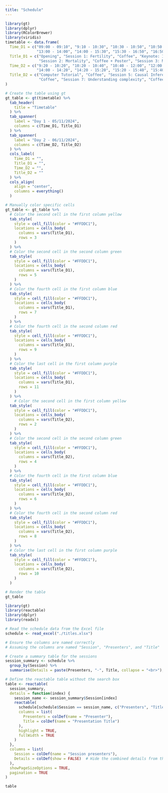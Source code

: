 ```yaml
---
title: "Schedule"
---
```



```r
library(gt)
library(dplyr)
library(RColorBrewer)
library(viridis)
timetable <- data.frame(
  Time_D1 = c("09:00 - 09:10", "9:10 - 10:30", "10:30 - 10:50", "10:50 - 11:50", "11:50 - 13:00", 
              "13:00 - 14:00", "14:00 - 15:30", "15:30 - 16:50", "16:50 - 17:00", "17:00 - 18:00", "19:00+"),
  Title_D1 = c("Opening", "Session 1: Fertility", "Coffee", "Keynote: Ian Lundberg", "Lunch", 
               "Session 2: Mortality", "Coffee + Poster", "Session 3: Migration and SES", "Coffee", "Session 4: Methods", "Social dinner"),
  Time_D2 = c("9:20 - 10:20", "10:20 - 10:40", "10:40 - 12:00", "12:00 - 13:00", "13:00 - 14:00", 
              "14:00 - 14:20", "14:20 - 15:20", "15:20 - 15:40", "15:40 - 16:50", "16:50 - 17:00", "17:00 - 18:00"),
  Title_D2 = c("Computer Tutorial", "Coffee", "Session 5: Causal Inference", "Lunch", "Session 6: Predicting health", 
               "Coffee", "Session 7: Understanding complexity", "Coffee", "Panel discussion", "Coffee", "Keynote: Jennie Brand")
)

# Create the table using gt
gt_table <- gt(timetable) %>%
  tab_header(
    title = "Timetable"
  ) %>%
  tab_spanner(
    label = "Day 1 - 05/11/2024",
    columns = c(Time_D1, Title_D1)
  ) %>%
  tab_spanner(
    label = "Day 2 - 06/11/2024",
    columns = c(Time_D2, Title_D2)
  ) %>%
  cols_label(
    Time_D1 = "",
    Title_D1 = "",
    Time_D2 = "",
    Title_D2 = ""
  ) %>%
  cols_align(
    align = "center",
    columns = everything()
  )

# Manually color specific cells
gt_table <- gt_table %>%
  # Color the second cell in the first column yellow
  tab_style(
    style = cell_fill(color = "#FFDDC1"),
    locations = cells_body(
      columns = vars(Title_D1),
      rows = 3
    )
  ) %>%
  # Color the second cell in the second column green
  tab_style(
    style = cell_fill(color = "#FFDDC1"),
    locations = cells_body(
      columns = vars(Title_D1),
      rows = 5
    )
  ) %>%
  # Color the fourth cell in the first column blue
  tab_style(
    style = cell_fill(color = "#FFDDC1"),
    locations = cells_body(
      columns = vars(Title_D1),
      rows = 7
    )
  ) %>%
  # Color the fourth cell in the second column red
  tab_style(
    style = cell_fill(color = "#FFDDC1"),
    locations = cells_body(
      columns = vars(Title_D1),
      rows = 9
    )
  ) %>%
  # Color the last cell in the first column purple
  tab_style(
    style = cell_fill(color = "#FFDDC1"),
    locations = cells_body(
      columns = vars(Title_D1),
      rows = 11
    )
  ) %>%
    # Color the second cell in the first column yellow
  tab_style(
    style = cell_fill(color = "#FFDDC1"),
    locations = cells_body(
      columns = vars(Title_D2),
      rows = 2
    )
  ) %>%
  # Color the second cell in the second column green
  tab_style(
    style = cell_fill(color = "#FFDDC1"),
    locations = cells_body(
      columns = vars(Title_D2),
      rows = 4
    )
  ) %>%
  # Color the fourth cell in the first column blue
  tab_style(
    style = cell_fill(color = "#FFDDC1"),
    locations = cells_body(
      columns = vars(Title_D2),
      rows = 6
    )
  ) %>%
  # Color the fourth cell in the second column red
  tab_style(
    style = cell_fill(color = "#FFDDC1"),
    locations = cells_body(
      columns = vars(Title_D2),
      rows = 8
    )
  ) %>%
  # Color the last cell in the first column purple
  tab_style(
    style = cell_fill(color = "#FFDDC1"),
    locations = cells_body(
      columns = vars(Title_D2),
      rows = 10
    )
  ) 

# Render the table
gt_table


```


```r

library(gt)
library(reactable)
library(dplyr)
library(readxl)

# Read the schedule data from the Excel file
schedule <- read_excel("./titles.xlsx")

# Ensure the columns are named correctly
# Assuming the columns are named "Session", "Presenters", and "Title"

# Create a summary table for the sessions
session_summary <- schedule %>%
  group_by(Session) %>%
  summarise(Details = paste(Presenters, "-", Title, collapse = "<br>"), .groups = 'drop')

# Define the reactable table without the search box
table <- reactable(
  session_summary,
  details = function(index) {
    session_name <- session_summary$Session[index]
    reactable(
      schedule[schedule$Session == session_name, c("Presenters", "Title")],
      columns = list(
        Presenters = colDef(name = "Presenter"),
        Title = colDef(name = "Presentation Title")
      ),
      highlight = TRUE,
      fullWidth = TRUE
    )
  },
  columns = list(
    Session = colDef(name = "Session presenters"),
    Details = colDef(show = FALSE)  # Hide the combined details from the main table view
  ),
  showPageSizeOptions = TRUE,
  pagination = TRUE
)

table



```


